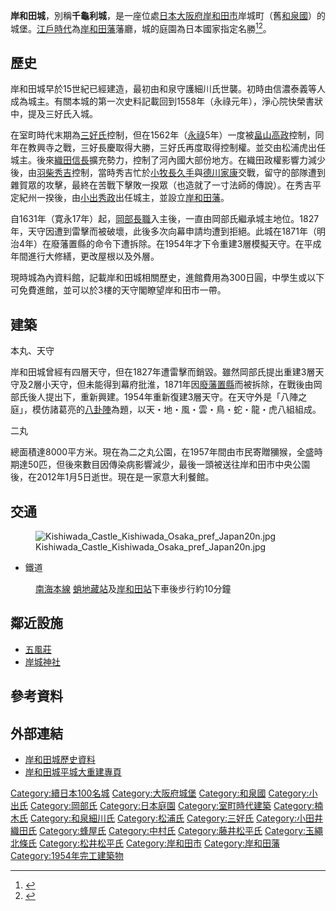 {{日本城郭概要表
| name = 岸和田城
| img = File:Kishiwada Castle Kishiwada Osaka pref Japan01n.jpg
| img_capt = 
| img_width = 300px 
| pref = 大阪府
| nihongo = 岸和田城
| hiragana = きしわだじょう
| romaji = Kishiwada-jō
| ar_called = 千龜利城
| struct = 輪郭式平城
| tower_struct = 複合式望楼型5重5階
| builders = 信濃泰義
| build_y = 1394-1428年（[[應永|應永]]年間）
| revamp = [[三好實休|三好實休]]、[[小出秀政|小出秀政]]、[[岡部宣勝|岡部宣勝]]
| rulers = [[小出氏|小出氏]]、[[岡部氏|岡部氏]]
| reject_y = 1871年
| remains = 石垣、堀
| cultural asset = 大阪府史跡、名勝（本丸庭園）
| rebuilding things =  	復興天守、櫓及門
| location=
|}}

'''岸和田城'''，別稱'''千龜利城'''，是一座位處[[日本|日本]][[大阪府|大阪府]][[岸和田市|岸和田市]]岸城町（舊[[和泉國|和泉國]]）的城堡。[[江戶時代|江戶時代]]為[[岸和田藩|岸和田藩]]藩廳，城的庭園為日本國家指定名勝<ref>{{Cite web |url=https://www.city.kishiwada.osaka.jp/soshiki/70/hachijin.html |title=岸和田城庭園（八陣の庭）が国の名勝に指定されました |access-date=2015-11-20 |archive-date=2020-05-02 |archive-url=https://web.archive.org/web/20200502203649/https://www.city.kishiwada.osaka.jp/soshiki/70/hachijin.html |dead-url=no }}</ref><ref>{{Cite web |url=http://news.sen-shu.jp/archives/8236 |title=岸和田城庭園「八陣の庭」が名勝に |access-date=2015-11-20 |archive-date=2020-05-03 |archive-url=https://web.archive.org/web/20200503100201/http://news.sen-shu.jp/archives/8236 |dead-url=no }}</ref>。

==歷史==
岸和田城早於15世紀已經建造，最初由和泉守護細川氏世襲。初時由信濃泰義等人成為城主。有關本城的第一次史料記載回到1558年（永祿元年），淨心院快榮書狀中，提及三好氏入城。

在室町時代末期為[[三好氏|三好氏]]控制，但在1562年（[[永祿|永祿]]5年）一度被[[畠山高政|畠山高政]]控制，同年在教興寺之戰，三好長慶取得大勝，三好氏再度取得控制權。並交由松浦虎出任城主。後來[[織田信長|織田信長]]擴充勢力，控制了河內國大部份地方。在織田政權影響力減少後，由[[豐臣秀吉|羽柴秀吉]]控制，當時秀吉忙於[[小牧長久手之戰|小牧長久手]]與[[德川家康|德川家康]]交戰，留守的部隊遭到雜賀眾的攻擊，最終在苦戰下擊敗一揆眾（也造就了一寸法師的傳說）。在秀吉平定紀州一揆後，由[[小出秀政|小出秀政]]出任城主，並設立[[岸和田藩|岸和田藩]]。

自1631年（寛永17年）起，[[岡部長職|岡部長職]]入主後，一直由岡部氏繼承城主地位。1827年，天守因遭到雷擊而被破壞，此後多次向幕申請均遭到拒絕。此城在1871年（明治4年）在廢藩置縣的命令下遭拆除。在1954年才下令重建3層模擬天守。在平成年間進行大修繕，更改屋根以及外層。

現時城為內資料館，記載岸和田城相關歷史，進館費用為300日圓，中學生或以下可免費進館，並可以於3樓的天守閣瞭望岸和田市一帶。

==建築==
;本丸、天守
岸和田城曾經有四層天守，但在1827年遭雷擊而銷毀。雖然岡部氏提出重建3層天守及2層小天守，但未能得到幕府批淮，1871年因[[廢藩置縣|廢藩置縣]]而被拆除，在戰後由岡部氏後人提出下，重新興建。1954年重新復建3層天守。在天守外是「八陣之庭」，模仿諸葛亮的[[八卦陣|八卦陣]]為題，以天・地・風・雲・鳥・蛇・龍・虎八組組成。

;二丸
總面積達8000平方米。現在為二之丸公園，在1957年間由市民寄贈獼猴，全盛時期達50匹，但後來數目因傳染病影響減少，最後一頭被送往岸和田市中央公園後，在2012年1月5日逝世。現在是一家意大利餐館。

==交通==
[[File:Kishiwada_Castle_Kishiwada_Osaka_pref_Japan20n.jpg|thumb]]

*鐵道
:[[南海本線|南海本線]] [[蛸地藏站|蛸地藏站]]及[[岸和田站|岸和田站]]下車後步行約10分鐘

==鄰近設施==
*[[五風莊|五風莊]]
*[[岸城神社|岸城神社]]

==參考資料==
{{reflist}}

==外部連結==
{{commonscat|Kishiwada Castle}}

*[https://www.city.kishiwada.osaka.jp/soshiki/36/kishiwadajyo-imamukashi.html 岸和田城歷史資料] {{Wayback|url=https://www.city.kishiwada.osaka.jp/soshiki/36/kishiwadajyo-imamukashi.html |date=20210120165622 }}
*[http://www.rekishiwadanjiri.com/index.html 岸和田城平城大重建專頁] {{Wayback|url=http://www.rekishiwadanjiri.com/index.html |date=20180817124738 }}

{{DEFAULTSORT:Kishiwada-jou}}
{{續日本100名城}}
[[Category:續日本100名城|Category:續日本100名城]]
[[Category:大阪府城堡|Category:大阪府城堡]]
[[Category:和泉國|Category:和泉國]]
[[Category:小出氏|Category:小出氏]]
[[Category:岡部氏|Category:岡部氏]]
[[Category:日本庭園|Category:日本庭園]]
[[Category:室町時代建築|Category:室町時代建築]]
[[Category:楠木氏|Category:楠木氏]]
[[Category:和泉細川氏|Category:和泉細川氏]]
[[Category:松浦氏|Category:松浦氏]]
[[Category:三好氏|Category:三好氏]]
[[Category:小田井織田氏|Category:小田井織田氏]]
[[Category:蜂屋氏|Category:蜂屋氏]]
[[Category:中村氏|Category:中村氏]]
[[Category:藤井松平氏|Category:藤井松平氏]]
[[Category:玉繩北條氏|Category:玉繩北條氏]]
[[Category:松井松平氏|Category:松井松平氏]]
[[Category:岸和田市|Category:岸和田市]]
[[Category:岸和田藩|Category:岸和田藩]]
[[Category:1954年完工建築物|Category:1954年完工建築物]]